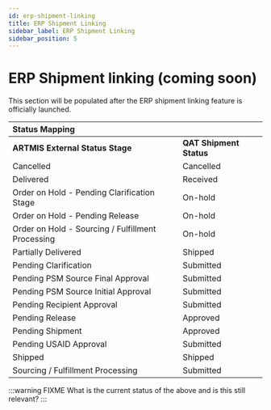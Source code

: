 ```yaml
---
id: erp-shipment-linking
title: ERP Shipment Linking
sidebar_label: ERP Shipment Linking
sidebar_position: 5
---
```


# ERP Shipment linking (coming soon)

This section will be populated after the ERP shipment linking feature is officially launched.

| Status Mapping |   |
| :---- | :---- |
| **ARTMIS External Status Stage** | **QAT Shipment Status** |
| Cancelled | Cancelled |
| Delivered | Received |
| Order on Hold \- Pending Clarification Stage | On-hold |
| Order on Hold \- Pending Release | On-hold |
| Order on Hold \- Sourcing / Fulfillment Processing | On-hold |
| Partially Delivered | Shipped |
| Pending Clarification | Submitted |
| Pending PSM Source Final Approval | Submitted |
| Pending PSM Source Initial Approval | Submitted |
| Pending Recipient Approval | Submitted |
| Pending Release | Approved |
| Pending Shipment | Approved |
| Pending USAID Approval | Submitted |
| Shipped | Shipped |
| Sourcing / Fulfillment Processing | Submitted |

:::warning FIXME
What is the current status of the above and is this still relevant?
:::


